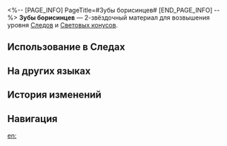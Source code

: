 <%-- [PAGE_INFO]
PageTitle=#Зубы борисинцев#
[END_PAGE_INFO] --%>
{{Предмет Инфобокс
|id          = 110181
|Изображение = Предмет Зубы борисинцев.png
|Тип         = Материал Следов
|Тип2        = Материал возвышения Светового конуса
|Инвентарь   = Материалы улучшения
|Редкость    = 2
|Эффект      = 
|Описание    = Зубы, разбросанные на поле боя после сражения с борисинцами. Можно использовать для незначительного повышения уровня Следов персонажей {{Цвет|Выделенный|Разрушения}}.
|Источник1   = [[Чашелист (багровый): Бутон Разрушения (undefined)]]
|Источник2   = [[Неугасаемый пепел]]
|Источник3   = [[Универсальная машина для синтеза: Обмен материалов]]
}}
{{Описание|Для борисинцев зубы служат грозным оружием.<br />В их племенах, где сильные властвуют над слабыми, соплеменники с гнилыми зубами считаются отбросами.<br /><br />''«О повелитель логова, даруй нам острые зубы и когти».''}}
'''Зубы борисинцев''' — 2-звёздочный материал для возвышения уровня [[Следы|Следов]] и [[Световые конусы|Световых конусов]].

==Использование в Следах==
{{Использование в следах}}

==На других языках==
{{На других языках
|en   = Borisin Teeth
|zhs  = 步离犬牙
|zht  = 步離犬牙
|ja   = 歩離の犬牙
|ko   = 보리인의 송곳니
|es   = Canino de borisin
|fr   = Dent borissienne
|ru   = Зубы борисинцев
|th   = Borisin Teeth
|vi   = Răng Nanh Boris
|de   = Borisin-Zähne
|id   = Borisin Teeth
|pt   = Dentes de Borisin
}}

==История изменений==
{{История изменений|3.5}}

==Навигация==
{{Материалы улучшения Навбокс}}

[[en:]]